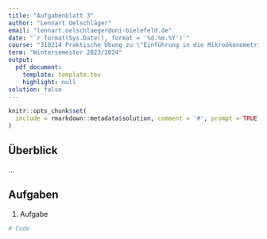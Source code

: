 ```yaml
---
title: "Aufgabenblatt 3"
author: "Lennart Oelschläger"
email: "lennart.oelschlaeger@uni-bielefeld.de"
date: "`r format(Sys.Date(), format = '%d.%m.%Y')`"
course: "310214 Praktische Übung zu \"Einführung in die Mikroökonometrie\""
term: "Wintersemester 2023/2024"
output: 
  pdf_document:
    template: template.tex
    highlight: null
solution: false
---
```


```r
knitr::opts_chunk$set(
  include = rmarkdown::metadata$solution, comment = '#', prompt = TRUE
)
```

## Überblick

...

## Aufgaben

1. Aufgabe

```r
# Code
```

\comment{
Lösung
\end{itemize}
}

